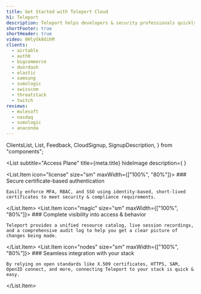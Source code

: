 ```yaml
---
title: Get Started with Teleport Cloud
h1: Teleport
description: Teleport helps developers & security professionals quickly and securely access servers, applications, Kubernetes clusters, and databases from anywhere, across all environments.
shortFooter: true
shortHeader: true
video: 0HlyGk8dihM
clients:
  - airtable
  - auth0
  - bigcommerce
  - doordash
  - elastic
  - samsung
  - sumologic
  - swisscom
  - threatstack
  - twitch
reviews:
  - mulesoft
  - nasdaq
  - sumologic
  - anaconda
---
```


  ClientsList,
  List,
  Feedback,
  CloudSignup,
  SignupDescription,
} from "components";

<List
  subtitle="Access Plane"
  title={meta.title}
  hideImage
  description={
    <SignupDescription description={meta.description} video={meta.video}>
      <CloudSignup />
    </SignupDescription>
  }
>
  <List.Item icon="license" size="sm" maxWidth={["100%", "80%"]}>
    ### Secure certificate-based authentication

    Easily enforce MFA, RBAC, and SSO using identity-based, short-lived certificates to meet security & compliance requirements.

  </List.Item>
  <List.Item icon="magic" size="sm" maxWidth={["100%", "80%"]}>
    ### Complete visibility into access & behavior

    Teleport provides a unified resource catalog, live session recordings, and a comprehensive audit log to help you get a clear picture of changes being made.

  </List.Item>
  <List.Item icon="nodes" size="sm" maxWidth={["100%", "80%"]}>
    ### Seamless integration with your stack

    By relying on open standards like X.509 certificates, HTTPS, SAM, OpenID connect, and more, connecting Teleport to your stack is quick & easy.

  </List.Item>
</List>

<ClientsList clients={meta.clients} bg="page-bg" />

<Feedback reviews={meta.reviews} />

